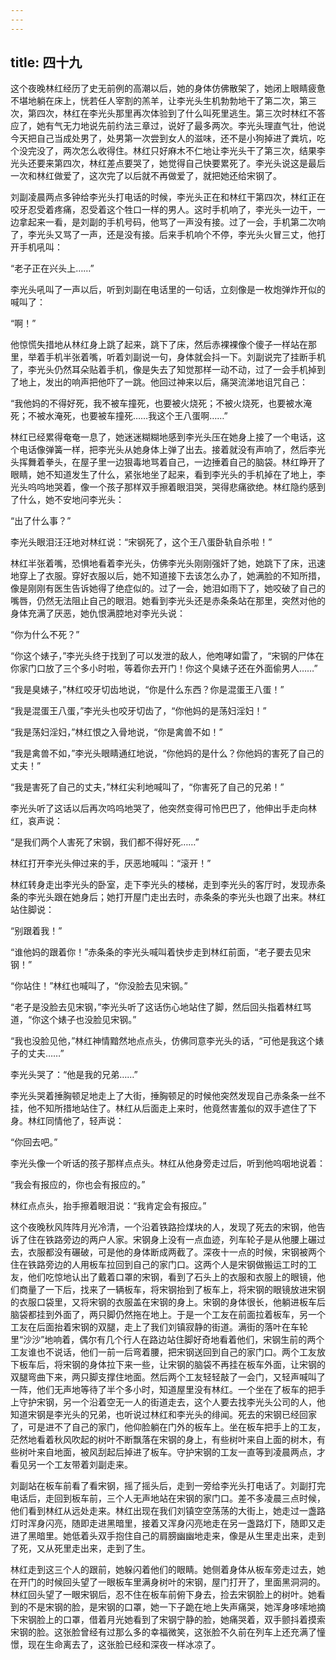 ```yaml
---
---
---
```

title: 四十九
---




这个夜晚林红经历了史无前例的高潮以后，她的身体仿佛散架了，她闭上眼睛疲惫不堪地躺在床上，恍若任人宰割的羔羊，让李光头生机勃勃地干了第二次，第三次，第四次，林红在李光头那里再次体验到了什么叫死里逃生。第三次时林红不答应了，她有气无力地说先前约法三章过，说好了最多两次。李光头理直气壮，他说今天把自己当成处男了，处男第一次尝到女人的滋味，还不是小狗掉进了粪坑，吃个没完没了，两次怎么收得住。林红只好麻木不仁地让李光头干了第三次，结果李光头还要来第四次，林红差点要哭了，她觉得自己快要累死了。李光头说这是最后一次和林红做爱了，这次完了以后就不再做爱了，就把她还给宋钢了。

刘副凌晨两点多钟给李光头打电话的时候，李光头正在和林红干第四次，林红正在咬牙忍受着疼痛，忍受着这个牲口一样的男人。这时手机响了，李光头一边干，一边拿起来一看，是刘副的手机号码，他骂了一声没有接。过了一会，手机第二次响了，李光头又骂了一声，还是没有接。后来手机响个不停，李光头火冒三丈，他打开手机吼叫：

“老子正在兴头上……”

李光头吼叫了一声以后，听到刘副在电话里的一句话，立刻像是一枚炮弹炸开似的喊叫了：

“啊！”

他惊慌失措地从林红身上跳了起来，跳下了床，然后赤裸裸像个傻子一样站在那里，举着手机半张着嘴，听着刘副说一句，身体就会抖一下。刘副说完了挂断手机了，李光头仍然耳朵贴着手机，像是失去了知觉那样一动不动，过了一会手机掉到了地上，发出的响声把他吓了一跳。他回过神来以后，痛哭流涕地诅咒自己：

“我他妈的不得好死，我不被车撞死，也要被火烧死；不被火烧死，也要被水淹死；不被水淹死，也要被车撞死……我这个王八蛋啊……”

林红已经累得奄奄一息了，她迷迷糊糊地感到李光头压在她身上接了一个电话，这个电话像弹簧一样，把李光头从她身体上弹了出去。接着就没有声响了，然后李光头挥舞着拳头，在屋子里一边狠毒地骂着自己，一边捶着自己的脑袋。林红睁开了眼睛，她不知道发生了什么，紧张地坐了起来，看到李光头的手机掉在了地上，李光头呜呜地哭着，像一个孩子那样双手擦着眼泪哭，哭得悲痛欲绝。林红隐约感到了什么，她不安地问李光头：

“出了什么事？”

李光头眼泪汪汪地对林红说：“宋钢死了，这个王八蛋卧轨自杀啦！”

林红半张着嘴，恐惧地看着李光头，仿佛李光头刚刚强奸了她，她跳下了床，迅速地穿上了衣服。穿好衣服以后，她不知道接下去该怎么办了，她满脸的不知所措，像是刚刚有医生告诉她得了绝症似的。过了一会，她泪如雨下了，她咬破了自己的嘴唇，仍然无法阻止自己的眼泪。她看到李光头还是赤条条站在那里，突然对他的身体充满了厌恶，她仇恨满腔地对李光头说：

“你为什么不死？”

“你这个婊子，”李光头终于找到了可以发泄的敌人，他咆哮如雷了，“宋钢的尸体在你家门口放了三个多小时啦，等着你去开门！你这个臭婊子还在外面偷男人……”

“我是臭婊子，”林红咬牙切齿地说，“你是什么东西？你是混蛋王八蛋！”

“我是混蛋王八蛋，”李光头也咬牙切齿了，“你他妈的是荡妇淫妇！”

“我是荡妇淫妇，”林红恨之入骨地说，“你是禽兽不如！”

“我是禽兽不如，”李光头眼睛通红地说，“你他妈的是什么？你他妈的害死了自己的丈夫！”

“我是害死了自己的丈夫，”林红尖利地喊叫了，“你害死了自己的兄弟！”

李光头听了这话以后再次呜呜地哭了，他突然变得可怜巴巴了，他伸出手走向林红，哀声说：

“是我们两个人害死了宋钢，我们都不得好死……”

林红打开李光头伸过来的手，厌恶地喊叫：“滚开！”

林红转身走出李光头的卧室，走下李光头的楼梯，走到李光头的客厅时，发现赤条条的李光头跟在她身后；她打开屋门走出去时，赤条条的李光头也跟了出来。林红站住脚说：

“别跟着我！”

“谁他妈的跟着你！”赤条条的李光头喊叫着快步走到林红前面，“老子要去见宋钢！”

“你站住！”林红也喊叫了，“你没脸去见宋钢。”

“老子是没脸去见宋钢，”李光头听了这话伤心地站住了脚，然后回头指着林红骂道，“你这个婊子也没脸见宋钢。”

“我也没脸见他，”林红神情黯然地点点头，仿佛同意李光头的话，“可他是我这个婊子的丈夫……”

李光头哭了：“他是我的兄弟……”

李光头哭着捶胸顿足地走上了大街，捶胸顿足的时候他突然发现自己赤条条一丝不挂，他不知所措地站住了。林红从后面走上来时，他竟然害羞似的双手遮住了下身。林红同情他了，轻声说：

“你回去吧。”

李光头像一个听话的孩子那样点点头。林红从他身旁走过后，听到他呜咽地说着：

“我会有报应的，你也会有报应的。”

林红点点头，抬手擦着眼泪说：“我肯定会有报应。”

这个夜晚秋风阵阵月光冷清，一个沿着铁路捡煤块的人，发现了死去的宋钢，他告诉了住在铁路旁边的两户人家。宋钢身上没有一点血迹，列车轮子是从他腰上碾过去，衣服都没有碾破，可是他的身体断成两截了。深夜十一点的时候，宋钢被两个住在铁路旁边的人用板车拉回到自己的家门口。这两个人是宋钢做搬运工时的工友，他们吃惊地认出了戴着口罩的宋钢，看到了石头上的衣服和衣服上的眼镜，他们商量了一下后，找来了一辆板车，将宋钢抬到了板车上，将宋钢的眼镜放进宋钢的衣服口袋里，又将宋钢的衣服盖在宋钢的身上。宋钢的身体很长，他躺进板车后脑袋都挂到外面了，两只脚仍然拖在地上。于是一个工友在前面拉着板车，另一个工友在后面抬着宋钢的双腿，走上了我们刘镇寂静的街道。满街的落叶在车轮里“沙沙”地响着，偶尔有几个行人在路边站住脚好奇地看着他们，宋钢生前的两个工友谁也不说话，他们一前一后弯着腰，把宋钢送回到自己的家门口。两个工友放下板车后，将宋钢的身体拉下来一些，让宋钢的脑袋不再挂在板车外面，让宋钢的双腿弯曲下来，两只脚支撑住地面。然后两个工友轻轻敲了一会门，又轻声喊叫了一阵，他们无声地等待了半个多小时，知道屋里没有林红。一个坐在了板车的把手上守护宋钢，另一个沿着空无一人的街道走去，这个人要去找李光头公司的人，他知道宋钢是李光头的兄弟，也听说过林红和李光头的绯闻。死去的宋钢已经回家了，可是进不了自己的家门，他仰脸躺在门外的板车上。坐在板车把手上的工友，茫然地看着秋风吹起的树叶不断飘落在宋钢的身上，有些树叶来自上面的树木，有些树叶来自地面，被风刮起后掉进了板车。守护宋钢的工友一直等到凌晨两点，才看见另一个工友带着刘副走来。

刘副站在板车前看了看宋钢，摇了摇头后，走到一旁给李光头打电话了。刘副打完电话后，走回到板车前，三个人无声地站在宋钢的家门口。差不多凌晨三点时候，他们看到林红从远处走来。林红出现在我们刘镇空空荡荡的大街上，她走过一盏路灯时浑身闪亮，随即走进黑暗里，接着又浑身闪亮地走在另一盏路灯下，随即又走进了黑暗里。她低着头双手抱住自己的肩膀幽幽地走来，像是从生里走出来，走到了死，又从死里走出来，走到了生。

林红走到这三个人的跟前，她躲闪着他们的眼睛。她侧着身体从板车旁走过去，她在开门的时候回头望了一眼板车里满身树叶的宋钢，屋门打开了，里面黑洞洞的。林红回头望了一眼宋钢后，忍不住在板车前俯下身去，捡去宋钢脸上的树叶。她看到的不是宋钢的脸，是宋钢的口罩，她一下子跪在地上失声痛哭，她浑身哆嗦地摘下宋钢脸上的口罩，借着月光她看到了宋钢宁静的脸，她痛哭着，双手颤抖着摸索宋钢的脸。这张脸曾经有过那么多的幸福微笑，这张脸不久前在列车上还充满了憧憬，现在生命离去了，这张脸已经和深夜一样冰凉了。